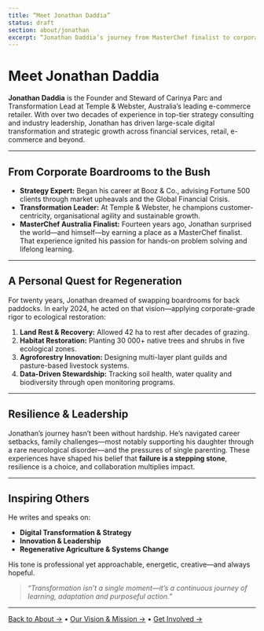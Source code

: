 ```yaml
---
title: “Meet Jonathan Daddia”
status: draft
section: about/jonathan
excerpt: “Jonathan Daddia’s journey from MasterChef finalist to corporate strategist to regenerative farmer.”
---
```


# Meet Jonathan Daddia

**Jonathan Daddia** is the Founder and Steward of Carinya Parc and Transformation Lead at Temple & Webster, Australia’s leading e-commerce retailer. With over two decades of experience in top-tier strategy consulting and industry leadership, Jonathan has driven large-scale digital transformation and strategic growth across financial services, retail, e-commerce and beyond.

---

## From Corporate Boardrooms to the Bush

- **Strategy Expert:** Began his career at Booz & Co., advising Fortune 500 clients through market upheavals and the Global Financial Crisis.
- **Transformation Leader:** At Temple & Webster, he champions customer-centricity, organisational agility and sustainable growth.
- **MasterChef Australia Finalist:** Fourteen years ago, Jonathan surprised the world—and himself—by earning a place as a MasterChef finalist. That experience ignited his passion for hands-on problem solving and lifelong learning.

---

## A Personal Quest for Regeneration

For twenty years, Jonathan dreamed of swapping boardrooms for back paddocks. In early 2024, he acted on that vision—applying corporate-grade rigor to ecological restoration:

1. **Land Rest & Recovery:** Allowed 42 ha to rest after decades of grazing.
2. **Habitat Restoration:** Planting 30 000+ native trees and shrubs in five ecological zones.
3. **Agroforestry Innovation:** Designing multi-layer plant guilds and pasture-based livestock systems.
4. **Data-Driven Stewardship:** Tracking soil health, water quality and biodiversity through open monitoring programs.

---

## Resilience & Leadership

Jonathan’s journey hasn’t been without hardship. He’s navigated career setbacks, family challenges—most notably supporting his daughter through a rare neurological disorder—and the pressures of single parenting. These experiences have shaped his belief that **failure is a stepping stone**, resilience is a choice, and collaboration multiplies impact.

---

## Inspiring Others

He writes and speaks on:

- **Digital Transformation & Strategy**
- **Innovation & Leadership**
- **Regenerative Agriculture & Systems Change**

His tone is professional yet approachable, energetic, creative—and always hopeful.

> _“Transformation isn’t a single moment—it’s a continuous journey of learning, adaptation and purposeful action.”_

---

[Back to About →](/about) • [Our Vision & Mission →](/about/values) • [Get Involved →](/get-involved)
